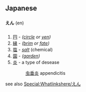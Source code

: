 == Japanese ==
=== {{Furigana}} ===
'''えん''' (en)

===== {{Onyomi}} =====
# [[円]] - ''([[circle]] or [[yen]])''
# [[縁]] - ''([[brim]] or [[fate]])''
# [[塩]] - ''[[salt]]'' (chemical)
# [[園]] - ''([[garden]])''
# [[炎]] - a type of desease
#:[[虫垂炎|虫垂<u>炎</u>]] appendicitis

see also [[Special:Whatlinkshere/えん]]